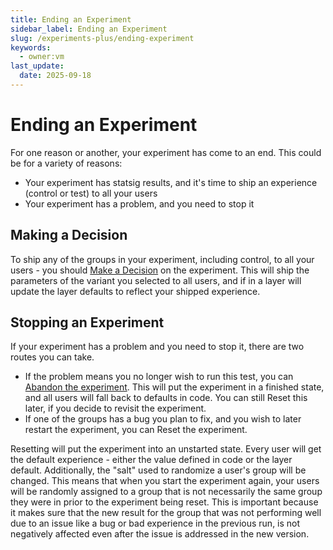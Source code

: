 ```yaml
---
title: Ending an Experiment
sidebar_label: Ending an Experiment
slug: /experiments-plus/ending-experiment
keywords:
  - owner:vm
last_update:
  date: 2025-09-18
---
```


# Ending an Experiment 
For one reason or another, your experiment has come to an end. This could be for a variety of reasons:
- Your experiment has statsig results, and it's time to ship an experience (control or test) to all your users
- Your experiment has a problem, and you need to stop it

## Making a Decision
To ship any of the groups in your experiment, including control, to all your users - you should [Make a Decision](/experiments-plus/make-decision) on the experiment. This will ship the parameters of the variant you selected to all users, and if in a layer will update the layer defaults to reflect your shipped experience.

## Stopping an Experiment
If your experiment has a problem and you need to stop it, there are two routes you can take.
- If the problem means you no longer wish to run this test, you can [Abandon the experiment](/experiments-plus/abandon). This will put the experiment in a finished state, and all users will fall back to defaults in code. You can still Reset this later, if you decide to revisit the experiment.
- If one of the groups has a bug you plan to fix, and you wish to later restart the experiment, you can Reset the experiment.

Resetting will put the experiment into an unstarted state. Every user will get the default experience - either the value defined in code or the layer default. Additionally, the "salt" used to randomize a user's group will be changed. This means that when you start the experiment again, your users will be randomly assigned to a group that is not necessarily the same group they were in prior to the experiment being reset. This is important because it makes sure that the new result for the group that was not performing well due to an issue like a bug or bad experience in the previous run, is not negatively affected even after the issue is addressed in the new version.
